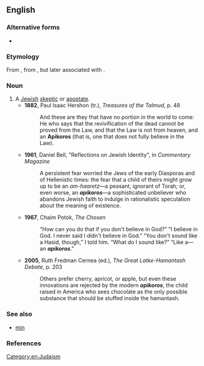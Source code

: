 ==English==

===Alternative forms===
* {{l|en|Apikoros}}

===Etymology===
From {{etyl|he|en}} {{m|he|אֶפִּיקוֹרוֹס||heretic|tr='epikóros}}, from {{etyl|grc|en}} {{m|grc|Ἐπίκουρος||[[Epicurus]]}}, but later associated with {{etyl|arc|-}} {{m|arc|אַפְקֵר||to abandon|tr=ʾap̄ḳēr}}.

===Noun===
{{en-noun|apikorsim}}

# A [[Jewish]] [[skeptic]] or [[apostate]].
#* '''1882''', Paul Isaac Hershon (tr.), ''Treasures of the Talmud'', p. 48
#*: And these are they that have no portion in the world to come: He who says that the revivification of the dead cannot be proved from the Law, and that the Law is not from heaven, and an '''Apikoros''' (that is, one that does not fully believe in the Law).
#* '''1961''', Daniel Bell, "Reflections on Jewish Identity", in ''Commentary Magazine''
#*: A persistent fear worried the Jews of the early Diasporas and of Hellenistic times: the fear that a child of theirs might grow up to be an ''am-haaretz''—a peasant, ignorant of Torah; or, even worse, an '''''apikoros'''''—a sophisticated unbeliever who abandons Jewish faith to indulge in rationalistic speculation about the meaning of existence.
#* '''1967''', Chaim Potok, ''The Chosen''
#*: “How can you do that if you don't believe in God?” “I believe in God. I never said I didn't believe in God.” “You don't sound like a Hasid, though,” I told him. “What do I sound like?” “Like a—an '''''apikoros'''''.”
#* '''2005''', Ruth Fredman Cernea (ed.), ''The Great Latke-Hamantash Debate'', p. 203
#*: Others prefer cherry, apricot, or apple, but even these innovations are rejected by the modern '''''apikoros''''', the child raised in America who sees chocolate as the only possible substance that should be stuffed inside the hamantash.

===See also===
* [[min]]

===References===
<references/>

[[Category:en:Judaism]]